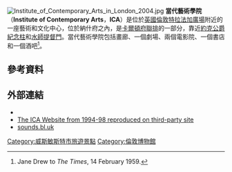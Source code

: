 {{multiple issues|
{{Expand language|time=2016-04-30T00:45:10+00:00}}
{{expand|time=2016-04-30T00:45:10+00:00}}
{{refimprove|time=2016-04-30T00:45:10+00:00}}
}}
[[File:Institute_of_Contemporary_Arts_in_London_2004.jpg|thumb]]
'''當代藝術學院'''（'''Institute of Contemporary Arts'''，'''ICA'''）是位於[[英國|英國]][[倫敦|倫敦]][[特拉法加廣場|特拉法加廣場]]附近的一座藝術和文化中心，位於納什府之內，是[[卡爾頓府聯排|卡爾頓府聯排]]的一部分，靠近[[約克公爵紀念柱|約克公爵紀念柱]]和[[水師提督門|水師提督門]]。當代藝術學院包括畫廊、一個劇場、兩個電影院、一個書店和一個酒吧<ref>Jane Drew to ''The Times'', 14 February 1959.</ref>。
==參考資料==
{{Reflist}}
==外部連結==
*{{Official website|http://www.ica.org.uk/ }}
*[https://web.archive.org/web/20140107023310/http://www.hmgt.co.uk/ica/ The ICA Website from 1994-98 reproduced on third-party site]
*[http://sounds.bl.uk/Arts-literature-and-performance/ICA-talks sounds.bl.uk] {{Wayback|url=http://sounds.bl.uk/Arts-literature-and-performance/ICA-talks |date=20160512133932 }}

{{DEFAULTSORT:Institute of Contemporary Arts}}
[[Category:威斯敏斯特市旅遊景點|Category:威斯敏斯特市旅遊景點]]
[[Category:倫敦博物館|Category:倫敦博物館]]